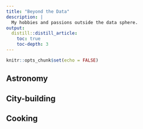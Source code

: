 ```yaml
---
title: "Beyond the Data"
description: |
  My hobbies and passions outside the data sphere.
output: 
  distill::distill_article:
    toc: true
    toc-depth: 3
---
```


```r
knitr::opts_chunk$set(echo = FALSE)
```

## Astronomy

## City-building

## Cooking
